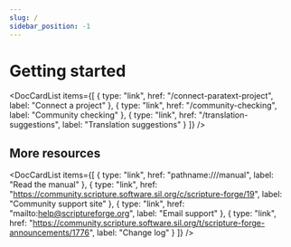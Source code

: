 ```yaml
---
slug: /
sidebar_position: -1
---
```



# Getting started

<DocCardList
  items={[
    { type: "link", href: "/connect-paratext-project", label: "Connect a project" },
    { type: "link", href: "/community-checking", label: "Community checking" },
    { type: "link", href: "/translation-suggestions", label: "Translation suggestions" }
  ]}
/>

## More resources

<DocCardList
  items={[
    { type: "link", href: "pathname:///manual", label: "Read the manual" },
    {
      type: "link",
      href: "https://community.scripture.software.sil.org/c/scripture-forge/19",
      label: "Community support site"
    },
    { type: "link", href: "mailto:help@scriptureforge.org", label: "Email support" },
    {
      type: "link",
      href: "https://community.scripture.software.sil.org/t/scripture-forge-announcements/1776",
      label: "Change log"
    }
  ]}
/>
